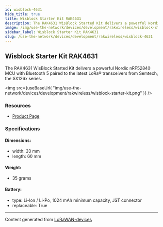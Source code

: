 ```yaml
---
id: wisblock-4631
hide_title: true
title: Wisblock Starter Kit RAK4631
description: The RAK4631 WisBlock Started Kit delivers a powerful Nordic nRF52840 MCU with Bluetooth 5 paired to the latest LoRa® transceivers from Semtech, the SX126x series.
image: /img/use-the-network/devices/development/rakwireless/wisblock-starter-kit.png
sidebar_label: Wisblock Starter Kit RAK4631
slug: /use-the-network/devices/development/rakwireless/wisblock-4631
---
```



## Wisblock Starter Kit RAK4631

The RAK4631 WisBlock Started Kit delivers a powerful Nordic nRF52840 MCU with Bluetooth 5 paired to the latest LoRa® transceivers from Semtech, the SX126x series.

<img
src={useBaseUrl(
"img/use-the-network/devices/development/rakwireless/wisblock-starter-kit.png"
)}
/>

### Resources

- [Product Page](https://docs.rakwireless.com/Product-Categories/WisBlock/RAK4631/Overview/)

### Specifications

#### Dimensions:
- width: 30 mm
- length: 60 mm
#### Weight: 
- 35 grams
#### Battery: 
- type: Li-Ion / Li-Po, 1024 mAh minimum capacity, JST connector
- replaceable: True



---
Content generated from [LoRaWAN-devices](https://github.com/TheThingsNetwork/lorawan-devices)